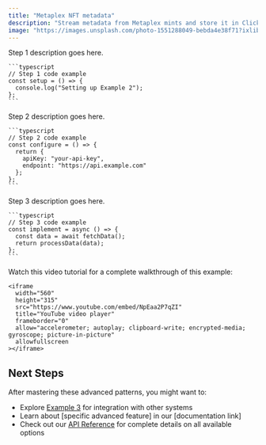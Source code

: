 ```yaml
---
title: "Metaplex NFT metadata"
description: "Stream metadata from Metaplex mints and store it in ClickHouse for efficient indexing"
image: "https://images.unsplash.com/photo-1551288049-bebda4e38f71?ixlib=rb-4.0.3&ixid=M3wxMjA3fDB8MHxwaG90by1wYWdlfHx8fGVufDB8fHx8fA%3D%3D&auto=format&fit=crop&w=800&q=80"
---
```


<Steps>
  <Step title="Setup">
    Step 1 description goes here.

    ```typescript
    // Step 1 code example
    const setup = () => {
      console.log("Setting up Example 2");
    };
    ```

  </Step>

  <Step title="Configuration">
    Step 2 description goes here.

    ```typescript
    // Step 2 code example
    const configure = () => {
      return {
        apiKey: "your-api-key",
        endpoint: "https://api.example.com"
      };
    };
    ```

  </Step>

  <Step title="Implementation">
    Step 3 description goes here.

    ```typescript
    // Step 3 code example
    const implement = async () => {
      const data = await fetchData();
      return processData(data);
    };
    ```

  </Step>

  <Step title="Video Tutorial">
    Watch this video tutorial for a complete walkthrough of this example:
    
    <iframe
      width="560"
      height="315"
      src="https://www.youtube.com/embed/NpEaa2P7qZI"
      title="YouTube video player"
      frameborder="0"
      allow="accelerometer; autoplay; clipboard-write; encrypted-media; gyroscope; picture-in-picture"
      allowfullscreen
    ></iframe>
  </Step>

</Steps>

## Next Steps

After mastering these advanced patterns, you might want to:

- Explore [Example 3](/examples/example-3) for integration with other systems
- Learn about [specific advanced feature] in our [documentation link]
- Check out our [API Reference](/api-reference/introduction) for complete details on all available options
